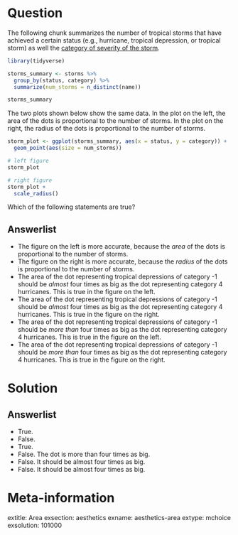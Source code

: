 Question
========

The following chunk summarizes the number of tropical storms that have achieved a certain status (e.g., hurricane, tropical depression, or tropical storm) as well the [category of severity of the storm](https://en.wikipedia.org/wiki/Tropical_cyclone#Classifications,_terminology,_and_naming). 

```r
library(tidyverse)

storms_summary <- storms %>%
  group_by(status, category) %>%
  summarize(num_storms = n_distinct(name))

storms_summary
```

The two plots shown below show the same data. 
In the plot on the left, the area of the dots is proportional to the number of storms. 
In the plot on the right, the radius of the dots is proportional to the number of storms. 

```r
storm_plot <- ggplot(storms_summary, aes(x = status, y = category)) + 
  geom_point(aes(size = num_storms))

# left figure
storm_plot

# right figure
storm_plot + 
  scale_radius()
```

Which of the following statements are true? 

Answerlist
----------
* The figure on the left is more accurate, because the *area* of the dots is proportional to the number of storms. 
* The figure on the right is more accurate, because the *radius* of the dots is proportional to the number of storms. 
* The area of the dot representing tropical depressions of category -1 should be *almost* four times as big as the dot representing category 4 hurricanes. This is true in the figure on the left.
* The area of the dot representing tropical depressions of category -1 should be *almost* four times as big as the dot representing category 4 hurricanes. This is true in the figure on the right.
* The area of the dot representing tropical depressions of category -1 should be *more than* four times as big as the dot representing category 4 hurricanes. This is true in the figure on the left.
* The area of the dot representing tropical depressions of category -1 should be *more than* four times as big as the dot representing category 4 hurricanes. This is true in the figure on the right.


Solution
========

Answerlist
----------
* True.
* False.
* True.
* False. The dot is more than four times as big. 
* False. It should be almost four times as big. 
* False. It should be almost four times as big. 

Meta-information
================
extitle: Area
exsection: aesthetics
exname: aesthetics-area
extype: mchoice
exsolution: 101000
